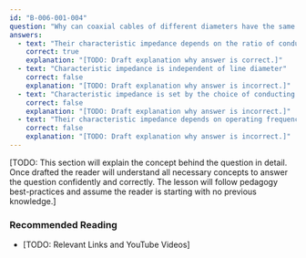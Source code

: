 ```yaml
---
id: "B-006-001-004"
question: "Why can coaxial cables of different diameters have the same characteristic impedance?"
answers:
  - text: "Their characteristic impedance depends on the ratio of conductor diameters"
    correct: true
    explanation: "[TODO: Draft explanation why answer is correct.]"
  - text: "Characteristic impedance is independent of line diameter"
    correct: false
    explanation: "[TODO: Draft explanation why answer is incorrect.]"
  - text: "Characteristic impedance is set by the choice of conducting material"
    correct: false
    explanation: "[TODO: Draft explanation why answer is incorrect.]"
  - text: "Their characteristic impedance depends on operating frequency"
    correct: false
    explanation: "[TODO: Draft explanation why answer is incorrect.]"
---
```


[TODO: This section will explain the concept behind the question in detail. Once drafted the reader will understand all necessary concepts to answer the question confidently and correctly. The lesson will follow pedagogy best-practices and assume the reader is starting with no previous knowledge.]

### Recommended Reading

- [TODO: Relevant Links and YouTube Videos]
